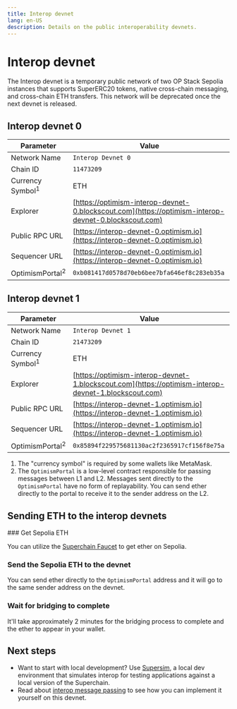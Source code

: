 ```yaml
---
title: Interop devnet
lang: en-US
description: Details on the public interoperability devnets.
---
```



# Interop devnet

The Interop devnet is a temporary public network of two OP Stack Sepolia instances that supports SuperERC20 tokens, native cross-chain messaging, and cross-chain ETH transfers. This network will be deprecated once the next devnet is released.

## Interop devnet 0

| Parameter                   | Value                                                                                                |
| --------------------------- | ---------------------------------------------------------------------------------------------------- |
| Network Name                | `Interop Devnet 0`                                                                                   |
| Chain ID                    | `11473209`                                                                                           |
| Currency Symbol<sup>1</sup> | ETH                                                                                                  |
| Explorer                    | [https://optimism-interop-devnet-0.blockscout.com](https://optimism-interop-devnet-0.blockscout.com) |
| Public RPC URL              | [https://interop-devnet-0.optimism.io](https://interop-devnet-0.optimism.io)                         |
| Sequencer URL               | [https://interop-devnet-0.optimism.io](https://interop-devnet-0.optimism.io)                         |
| OptimismPortal<sup>2</sup>  | `0xb081417d0578d70eb6bee7bfa646ef8c283eb35a`                                                         |

## Interop devnet 1

| Parameter                   | Value                                                                                                |
| --------------------------- | ---------------------------------------------------------------------------------------------------- |
| Network Name                | `Interop Devnet 1`                                                                                   |
| Chain ID                    | `21473209`                                                                                           |
| Currency Symbol<sup>1</sup> | ETH                                                                                                  |
| Explorer                    | [https://optimism-interop-devnet-1.blockscout.com](https://optimism-interop-devnet-1.blockscout.com) |
| Public RPC URL              | [https://interop-devnet-1.optimism.io](https://interop-devnet-1.optimism.io)                         |
| Sequencer URL               | [https://interop-devnet-1.optimism.io](https://interop-devnet-1.optimism.io)                         |
| OptimismPortal<sup>2</sup>  | `0x85894f229575681130ac2f2365917cf156f8e75a`                                                         |

1.  The "currency symbol" is required by some wallets like MetaMask.
2.  The `OptimismPortal` is a low-level contract responsible for passing messages between L1 and L2. Messages sent directly to the `OptimismPortal` have no form of replayability. You can send ether directly to the portal to receive it to the sender address on the L2.

## Sending ETH to the interop devnets

<Steps>
  ### Get Sepolia ETH

  You can utilize the [Superchain Faucet](https://console.optimism.io/faucet) to get ether on Sepolia.

  ### Send the Sepolia ETH to the devnet

  You can send ether directly to the `OptimismPortal` address and it will go to the same sender address on the devnet.

  ### Wait for bridging to complete

  It'll take approximately 2 minutes for the bridging process to complete and the ether to appear in your wallet.
</Steps>

## Next steps 

*   Want to start with local development? Use [Supersim](/stack/interop/supersim), a local dev environment that simulates interop for testing applications against a local version of the Superchain.
*   Read about [interop message passing](/stack/interop/cross-chain-message) to see how you can implement it yourself on this devnet.

